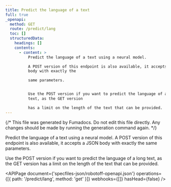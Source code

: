 ```yaml
---
title: Predict the language of a text
full: true
_openapi:
  method: GET
  route: /predict/lang
  toc: []
  structuredData:
    headings: []
    contents:
      - content: >
          Predict the language of a text using a neural model.

          A POST version of this endpoint is also available, it accepts a JSON
          body with exactly the

          same parameters.


          Use the POST version if you want to predict the language of a long
          text, as the GET version

          has a limit on the length of the text that can be provided.
---
```


{/* This file was generated by Fumadocs. Do not edit this file directly. Any changes should be made by running the generation command again. */}

Predict the language of a text using a neural model.
A POST version of this endpoint is also available, it accepts a JSON body with exactly the
same parameters.

Use the POST version if you want to predict the language of a long text, as the GET version
has a limit on the length of the text that can be provided.

<APIPage
  document={'specfiles-json/robotoff-openapi.json'}
  operations={[{ path: '/predict/lang', method: 'get' }]}
  webhooks={[]}
  hasHead={false}
/>

